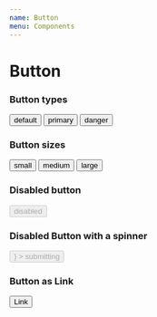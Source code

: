 ```yaml
---
name: Button
menu: Components
---
```



# Button

<Props of={Button} />


### Button types

<Playground>
  <Button className="mb">default</Button>
  <Spacer />
  <Button btnType="primary">primary</Button>
  <Spacer />
  <Button btnType="danger">danger</Button>
</Playground>


### Button sizes

<Playground>
  <Button sizing="s">small</Button>
  <Spacer />
  <Button sizing="m">medium</Button>
  <Spacer />
  <Button sizing="l">large</Button>
</Playground>


### Disabled button

<Playground>
  <Button disabled={true}>disabled</Button>
</Playground>


### Disabled Button with a spinner

<Playground>
  <Button
    disabled={true}
    submitting={true}
    renderSpinner={<Spinner />}
  >
    submitting
  </Button>
</Playground>

### Button as Link

<Playground>
  <Button as="a">Link</Button>
</Playground>
